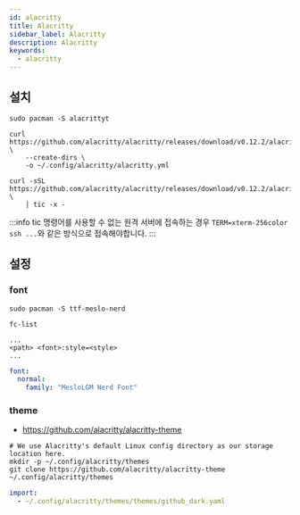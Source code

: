 ```yaml
---
id: alacritty
title: Alacritty
sidebar_label: Alacritty
description: Alacritty
keywords:
  - alacritty
---
```


## 설치

```shell
sudo pacman -S alacrittyt
```

```shell
curl https://github.com/alacritty/alacritty/releases/download/v0.12.2/alacritty.yml \
    --create-dirs \
    -o ~/.config/alacritty/alacritty.yml
```

```shell
curl -sSL https://github.com/alacritty/alacritty/releases/download/v0.12.2/alacritty.info \
    | tic -x -
```

:::info
tic 명령어를 사용할 수 없는 원격 서버에 접속하는 경우 `TERM=xterm-256color ssh ...`와 같은 방식으로 접속해야합니다.
:::

## 설정

### font

```shell
sudo pacman -S ttf-meslo-nerd
```

```shell
fc-list

...
<path> <font>:style=<style>
...
```

```yaml title="~/.config/alacritty/alacritty.yml"
font:
  normal:
    family: "MesloLGM Nerd Font"
```

### theme

- https://github.com/alacritty/alacritty-theme

```shell
# We use Alacritty's default Linux config directory as our storage location here.
mkdir -p ~/.config/alacritty/themes
git clone https://github.com/alacritty/alacritty-theme ~/.config/alacritty/themes
```

```yaml title="~/.config/alacritty/alacritty.yml"
import:
  - ~/.config/alacritty/themes/themes/github_dark.yaml
```
